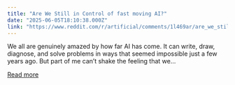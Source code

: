 ```yaml
---
title: "Are We Still in Control of fast moving AI?"
date: "2025-06-05T18:10:38.000Z"
link: "https://www.reddit.com/r/artificial/comments/1l469ar/are_we_still_in_control_of_fast_moving_ai/"
---
```


We all are genuinely amazed by how far AI has come. It can write, draw, diagnose, and solve problems in ways that seemed impossible just a few years ago. But part of me can’t shake the feeling that we...

[Read more](https://www.reddit.com/r/artificial/comments/1l469ar/are_we_still_in_control_of_fast_moving_ai/)
